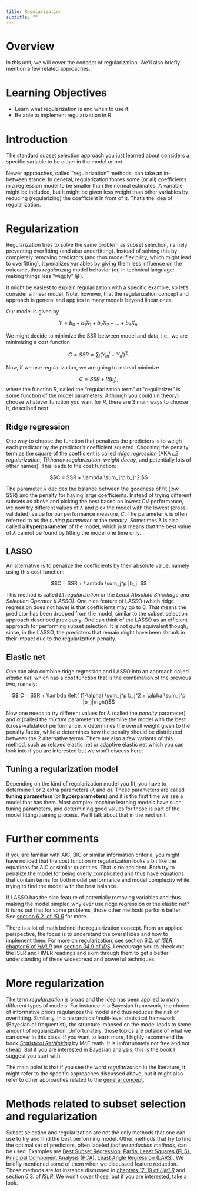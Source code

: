 ```yaml
---
title: Regularization 
subtitle: ""
---
```


# Overview

In this unit, we will cover the concept of regularization. We'll also briefly mention a few related approaches.

# Learning Objectives

-   Learn what regularization is and when to use it.
-   Be able to implement regularization in R.

# Introduction

The standard subset selection approach you just learned about considers a specific variable to be either in the model or not.

Newer approaches, called "regularization" methods, can take an in-between stance. In general, regularization forces some (or all) coefficients in a regression model to be smaller than the normal estimates. A variable might be included, but it might be given less weight than other variables by reducing (regularizing) the coefficient in front of it. That's the idea of regularization.

# Regularization

Regularization tries to solve the same problem as subset selection, namely preventing overfitting (and also underfitting). Instead of solving this by completely removing predictors (and thus model flexibility, which might lead to overfitting), it penalizes variables by giving them less influence on the outcome, thus *regularizing* model behavior (or, in technical language: making things less "wiggly" 😁).

It might be easiest to explain regularization with a specific example, so let's consider a linear model. Note, however, that the regularization concept and approach is general and applies to many models beyond linear ones.

Our model is given by

$$Y = b_0 + b_1 X_1 + b_2 X_2 + \ldots + b_nX_n.$$

We might decide to minimize the SSR between model and data, i.e., we are minimizing a cost function

$$C = SSR=\sum_i (Y_m^i - Y_d^i)^2.$$

Now, if we use regularization, we are going to instead minimize

$$C = SSR + R(b_j),$$ where the function *R*, called the "regularization term" or "reguliarizer" is some function of the model parameters. Although you could (in theory) choose whatever function you want for *R*, there are 3 main ways to choose it, described next.

## Ridge regression

One way to choose the function that penalizes the predictors is to weigh each predictor by the predictor's coefficient squared. Choosing the penalty term as the square of the coefficient is called *ridge regression* (AKA *L2 regularization*, *Tikhonov regularization*, *weight decay*, and potentially lots of other names). This leads to the cost function:

$$C = SSR + \lambda \sum_j^p b_j^2.$$

The parameter $\lambda$ decides the balance between the goodness of fit (low SSR) and the penalty for having large coefficients. Instead of trying different subsets as above and picking the best based on lowest CV performance, we now try different values of $\lambda$ and pick the model with the lowest (cross-validated) value for our performance measure, *C*. The parameter $\lambda$ is often referred to as the *tuning parameter* or the *penalty*. Sometimes $\lambda$ is also called a **hyperparameter** of the model, which just means that the best value of $\lambda$ cannot be found by fitting the model one time only.

## LASSO

An alternative is to penalize the coefficients by their absolute value, namely using this cost function:

$$C = SSR + \lambda \sum_j^p |b_j| $$

This method is called *L1 regularization* or the *Least Absolute Shrinkage and Selection Operator (LASSO)*. One nice feature of LASSO (which ridge regression does not have) is that coefficients may go to 0. That means the predictor has been dropped from the model, similar to the subset selection approach described previously. One can think of the LASSO as an efficient approach for performing subset selection. It is not quite equivalent though, since, in the LASSO, the predictors that remain might have been shrunk in their impact due to the regularization penalty.

## Elastic net

One can also combine ridge regression and LASSO into an approach called *elastic net*, which has a cost function that is the combination of the previous two, namely:

$$ C = SSR + \lambda \left( (1-\alpha) \sum_j^p b_j^2 + \alpha \sum_j^p |b_j|\right)$$

Now one needs to try different values for $\lambda$ (called the *penalty* parameter) and $\alpha$ (called the *mixture* parameter) to determine the model with the best (cross-validated) performance. $\lambda$ determines the overall weight given to the penalty factor, while $\alpha$ determines how the penalty should be distributed between the 2 alternative terms. There are also a few variants of this method, such as relaxed elastic net or adaptive elastic net which you can look into if you are interested but we won't discuss here.

## Tuning a regularization model

Depending on the kind of regularization model you fit, you have to determine 1 or 2 extra parameters ($\lambda$ and $\alpha$). These parameters are called **tuning parameters** (or **hyperparameters**) and it is the first time we see a model that has them. Most complex machine learning models have such tuning parameters, and determining good values for those is part of the model fitting/training process. We'll talk about that in the next unit.

# Further comments

If you are familiar with AIC, BIC or similar information criteria, you might have noticed that the cost function in regularization looks a bit like the equations for AIC or similar quantities. That is no accident. Both try to penalize the model for being overly complicated and thus have equations that contain terms for both model performance and model complexity while trying to find the model with the best balance.

If LASSO has the nice feature of potentially removing variables and thus making the model simpler, why ever use ridge regression or the elastic net? It turns out that for some problems, those other methods perform better. See [section 6.2. of *ISLR*](https://statlearning.com/) for more.

There is a lot of math behind the regularization concept. From an applied perspective, the focus is to understand the overall idea and how to implement them. For more on regularization, see [section 6.2. of *ISLR*](https://statlearning.com/), [chapter 6 of *HMLR*](https://bradleyboehmke.github.io/HOML/regularized-regression.html) and [section 34.9 of *IDS*](https://rafalab.github.io/dsbook/). I encourage you to check out the ISLR and HMLR readings and skim through them to get a better understanding of these widespread and powerful techniques.

# More regularization

The term *regularization* is broad and the idea has been applied to many different types of models. For instance in a Bayesian framework, the choice of informative priors regularizes the model and thus reduces the risk of overfitting. Similarly, in a hierarchical/multi-level statistical framework (Bayesian or frequentist), the structure imposed on the model leads to some amount of regularization. Unfortunately, those topics are outside of what we can cover in this class. If you want to learn more, I highly recommend the book [*Statistical Rethinking*](https://xcelab.net/rm/statistical-rethinking/) by McElreath. It is unfortunately not free and not cheap. But if you are interested in Bayesian analysis, this is the book I suggest you start with.

The main point is that if you see the word *regularization* in the literature, it might refer to the specific approaches discussed above, but it might also refer to other approaches related to the [general concept](https://en.wikipedia.org/wiki/Regularization_(mathematics)).

# Methods related to subset selection and regularization

Subset selection and regularization are not the only methods that one can use to try and find the best performing model. Other methods that try to find the optimal set of predictors, often labeled *feature reduction methods*, can be used. Examples are [Best Subset Regression](https://github.com/ryantibs/best-subset), [Partial Least Squares (PLS)](https://en.wikipedia.org/wiki/Partial_least_squares_regression), [Principal Component Analysis (PCA)](https://en.wikipedia.org/wiki/Principal_component_analysis), [Least Angle Regression (LARS)](https://en.wikipedia.org/wiki/Least-angle_regression). We briefly mentioned some of them when we discussed feature reduction. Those methods are for instance discussed in [chapters 17-19 of *HMLR*](https://bradleyboehmke.github.io/HOML/) and [section 6.3. of *ISLR*](https://statlearning.com/). We won't cover those, but if you are interested, take a look.
